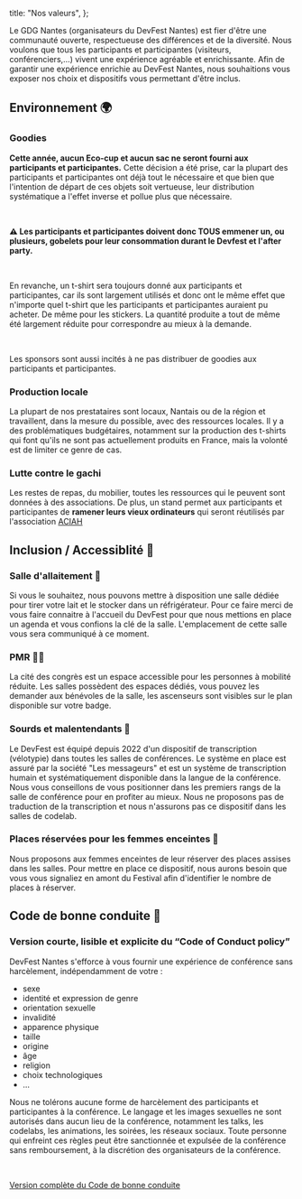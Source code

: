 
  title: "Nos valeurs",
};

<PrimarySection>
Le GDG Nantes (organisateurs du DevFest Nantes) est fier d'être une communauté ouverte, respectueuse des différences et de la diversité. Nous voulons que tous les participants et participantes (visiteurs, conférenciers,…) vivent une expérience agréable et enrichissante. Afin de garantir une expérience enrichie au DevFest Nantes, nous souhaitions vous exposer nos choix et dispositifs vous permettant d'être inclus.

<br/>

## Environnement 🌍

### Goodies

<p><strong>Cette année, aucun Eco-cup et aucun sac ne seront fourni aux participants et participantes.</strong> Cette décision a été prise, car la plupart des participants et participantes ont déjà tout le nécessaire et que bien que l'intention de départ de ces objets soit vertueuse, leur distribution systématique a l'effet inverse et pollue plus que nécessaire.
</p>
<br/>

<p><strong>⚠️ Les participants et participantes doivent donc TOUS emmener un, ou plusieurs, gobelets pour leur consommation durant le Devfest et l'after party.</strong></p>

<br/>

En revanche, un t-shirt sera toujours donné aux participants et participantes, car ils sont largement utilisés et donc ont le même effet que n'importe quel t-shirt que les participants et participantes auraient pu acheter. De même pour les stickers. La quantité produite a tout de même été largement réduite pour correspondre au mieux à la demande.

<br/>

Les sponsors sont aussi incités à ne pas distribuer de goodies aux participants et participantes.

### Production locale

La plupart de nos prestataires sont locaux, Nantais ou de la région et travaillent, dans la mesure du possible, avec des ressources locales. Il y a des problématiques budgétaires, notamment sur la production des t-shirts qui font qu'ils ne sont pas actuellement produits en France, mais la volonté est de limiter ce genre de cas.

### Lutte contre le gachi

Les restes de repas, du mobilier, toutes les ressources qui le peuvent sont données à des associations.
De plus, un stand permet aux participants et participantes de <strong>ramener leurs vieux ordinateurs</strong> qui seront réutilisés par l'association [ACIAH](https://aciah-formations-informatiques-pour-tous.fr/)

## Inclusion / Accessiblité 🦾

### Salle d'allaitement 🤱

Si vous le souhaitez, nous pouvons mettre à disposition une salle dédiée pour tirer votre lait et le stocker dans un réfrigérateur. Pour ce faire merci de vous faire connaitre à l'accueil du DevFest pour que nous mettions en place un agenda et vous confions la clé de la salle. L'emplacement de cette salle vous sera communiqué à ce moment.

### PMR 🧑‍🦽

La cité des congrès est un espace accessible pour les personnes à mobilité réduite. Les salles possèdent des espaces dédiés, vous pouvez les demander aux bénévoles de la salle, les ascenseurs sont visibles sur le plan disponible sur votre badge.

### Sourds et malentendants 🦻

Le DevFest est équipé depuis 2022 d'un dispositif de transcription (vélotypie) dans toutes les salles de conférences. Le système en place est assuré par la société "Les messageurs" et est un système de transcription humain et systématiquement disponible dans la langue de la conférence. Nous vous conseillons de vous positionner dans les premiers rangs de la salle de conférence pour en profiter au mieux. Nous ne proposons pas de traduction de la transcription et nous n'assurons pas ce dispositif dans les salles de codelab.

### Places réservées pour les femmes enceintes 🤰

Nous proposons aux femmes enceintes de leur réserver des places assises dans les salles. Pour mettre en place ce dispositif, nous aurons besoin que vous vous signaliez en amont du Festival afin d'identifier le nombre de places à réserver.

## Code de bonne conduite 💆

### Version courte, lisible et explicite du “Code of Conduct policy”

DevFest Nantes s'efforce à vous fournir une expérience de conférence sans harcèlement, indépendamment de votre :

- sexe
- identité et expression de genre
- orientation sexuelle
- invalidité
- apparence physique
- taille
- origine
- âge
- religion
- choix technologiques
- ...

Nous ne tolérons aucune forme de harcèlement des participants et participantes à la conférence. Le langage et les images sexuelles ne sont autorisés dans aucun lieu de la conférence, notamment les talks, les codelabs, les animations, les soirées, les réseaux sociaux. Toute personne qui enfreint ces règles peut être sanctionnée et expulsée de la conférence sans remboursement, à la discrétion des organisateurs de la conférence.

<br/>

[Version complète du Code de bonne conduite](/code-of-conduct)


</PrimarySection>
